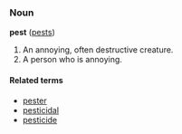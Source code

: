 ===Noun===
'''pest''' ([[pests]])

# An annoying, often destructive creature.
# A person who is annoying.

====Related terms====
*[[pester]]<!-- not sure but probably related -->
*[[pesticidal]]
*[[pesticide]]
